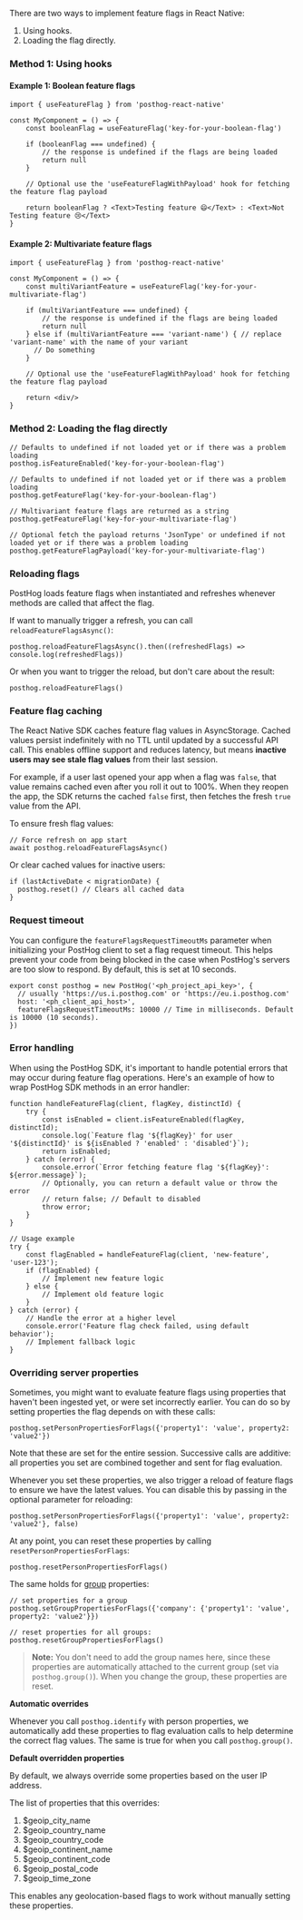 There are two ways to implement feature flags in React Native:

1. Using hooks.
2. Loading the flag directly.

### Method 1: Using hooks

#### Example 1: Boolean feature flags
```react-native
import { useFeatureFlag } from 'posthog-react-native'

const MyComponent = () => {
    const booleanFlag = useFeatureFlag('key-for-your-boolean-flag')

    if (booleanFlag === undefined) {
        // the response is undefined if the flags are being loaded
        return null
    }

    // Optional use the 'useFeatureFlagWithPayload' hook for fetching the feature flag payload

    return booleanFlag ? <Text>Testing feature 😄</Text> : <Text>Not Testing feature 😢</Text>
}
```

#### Example 2: Multivariate feature flags

```react-native
import { useFeatureFlag } from 'posthog-react-native'

const MyComponent = () => {
    const multiVariantFeature = useFeatureFlag('key-for-your-multivariate-flag')

    if (multiVariantFeature === undefined) {
        // the response is undefined if the flags are being loaded
        return null
    } else if (multiVariantFeature === 'variant-name') { // replace 'variant-name' with the name of your variant
      // Do something
    }

    // Optional use the 'useFeatureFlagWithPayload' hook for fetching the feature flag payload

    return <div/>
}
```

### Method 2: Loading the flag directly

```react-native
// Defaults to undefined if not loaded yet or if there was a problem loading
posthog.isFeatureEnabled('key-for-your-boolean-flag')

// Defaults to undefined if not loaded yet or if there was a problem loading
posthog.getFeatureFlag('key-for-your-boolean-flag')

// Multivariant feature flags are returned as a string
posthog.getFeatureFlag('key-for-your-multivariate-flag')

// Optional fetch the payload returns 'JsonType' or undefined if not loaded yet or if there was a problem loading
posthog.getFeatureFlagPayload('key-for-your-multivariate-flag')
```

### Reloading flags

PostHog loads feature flags when instantiated and refreshes whenever methods are called that affect the flag.

If want to manually trigger a refresh, you can call `reloadFeatureFlagsAsync()`:

```react-native
posthog.reloadFeatureFlagsAsync().then((refreshedFlags) => console.log(refreshedFlags))
```

Or when you want to trigger the reload, but don't care about the result:

```react-native
posthog.reloadFeatureFlags()
```

### Feature flag caching

The React Native SDK caches feature flag values in AsyncStorage. Cached values persist indefinitely with no TTL until updated by a successful API call. This enables offline support and reduces latency, but means **inactive users may see stale flag values** from their last session.

For example, if a user last opened your app when a flag was `false`, that value remains cached even after you roll it out to 100%. When they reopen the app, the SDK returns the cached `false` first, then fetches the fresh `true` value from the API.

To ensure fresh flag values:

```react-native
// Force refresh on app start
await posthog.reloadFeatureFlagsAsync()
```

Or clear cached values for inactive users:

```react-native
if (lastActiveDate < migrationDate) {
  posthog.reset() // Clears all cached data
}
```

### Request timeout

You can configure the `featureFlagsRequestTimeoutMs` parameter when initializing your PostHog client to set a flag request timeout. This helps prevent your code from being blocked in the case when PostHog's servers are too slow to respond. By default, this is set at 10 seconds.

```react-native
export const posthog = new PostHog('<ph_project_api_key>', {
  // usually 'https://us.i.posthog.com' or 'https://eu.i.posthog.com'  
  host: '<ph_client_api_host>',
  featureFlagsRequestTimeoutMs: 10000 // Time in milliseconds. Default is 10000 (10 seconds).
})
```

### Error handling

When using the PostHog SDK, it's important to handle potential errors that may occur during feature flag operations. Here's an example of how to wrap PostHog SDK methods in an error handler:

```react-native
function handleFeatureFlag(client, flagKey, distinctId) {
    try {
        const isEnabled = client.isFeatureEnabled(flagKey, distinctId);
        console.log(`Feature flag '${flagKey}' for user '${distinctId}' is ${isEnabled ? 'enabled' : 'disabled'}`);
        return isEnabled;
    } catch (error) {
        console.error(`Error fetching feature flag '${flagKey}': ${error.message}`);
        // Optionally, you can return a default value or throw the error
        // return false; // Default to disabled
        throw error;
    }
}

// Usage example
try {
    const flagEnabled = handleFeatureFlag(client, 'new-feature', 'user-123');
    if (flagEnabled) {
        // Implement new feature logic
    } else {
        // Implement old feature logic
    }
} catch (error) {
    // Handle the error at a higher level
    console.error('Feature flag check failed, using default behavior');
    // Implement fallback logic
}
```



### Overriding server properties

Sometimes, you might want to evaluate feature flags using properties that haven't been ingested yet, or were set incorrectly earlier. You can do so by setting properties the flag depends on with these calls:

```react-native
posthog.setPersonPropertiesForFlags({'property1': 'value', property2: 'value2'})
```

Note that these are set for the entire session. Successive calls are additive: all properties you set are combined together and sent for flag evaluation.

Whenever you set these properties, we also trigger a reload of feature flags to ensure we have the latest values. You can disable this by passing in the optional parameter for reloading:

```react-native
posthog.setPersonPropertiesForFlags({'property1': 'value', property2: 'value2'}, false)
```

At any point, you can reset these properties by calling `resetPersonPropertiesForFlags`:

```react-native
posthog.resetPersonPropertiesForFlags()
```

The same holds for [group](/docs/product-analytics/group-analytics) properties:

```react-native
// set properties for a group
posthog.setGroupPropertiesForFlags({'company': {'property1': 'value', property2: 'value2'}})

// reset properties for all groups:
posthog.resetGroupPropertiesForFlags()
```
> **Note:** You don't need to add the group names here, since these properties are automatically attached to the current group (set via `posthog.group()`). When you change the group, these properties are reset.

**Automatic overrides**

Whenever you call `posthog.identify` with person properties, we automatically add these properties to flag evaluation calls to help determine the correct flag values. The same is true for when you call `posthog.group()`.

**Default overridden properties**

By default, we always override some properties based on the user IP address.

The list of properties that this overrides:

1. $geoip_city_name
2. $geoip_country_name
3. $geoip_country_code
4. $geoip_continent_name
5. $geoip_continent_code
6. $geoip_postal_code
7. $geoip_time_zone

This enables any geolocation-based flags to work without manually setting these properties.
